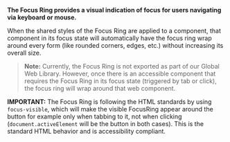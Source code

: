 

<Meta of={FocusRingStories} />

<Title>Focus Ring</Title>

**The Focus Ring provides a visual indication of focus for users navigating via
keyboard or mouse.**

When the shared styles of the Focus Ring are applied to a component, that
component in its focus state will automatically have the focus ring wrap around
every form (like rounded corners, edges, etc.) without increasing its overall
size.

> **Note:** Currently, the Focus Ring is not exported as part of our Global Web
> Library. However, once there is an accessible component that requires the
> Focus Ring in its focus state (triggered by tab or click), the focus ring will
> wrap around that web component.

**IMPORTANT:** The Focus Ring is following the HTML standards by using
`focus-visible`, which will make the visible FocusRing appear around the button
for example only when tabbing to it, not when clicking (`document.activeElement`
will be the button in both cases). This is the standard HTML behavior and is
accessibility compliant.

<Primary />

<Controls />
